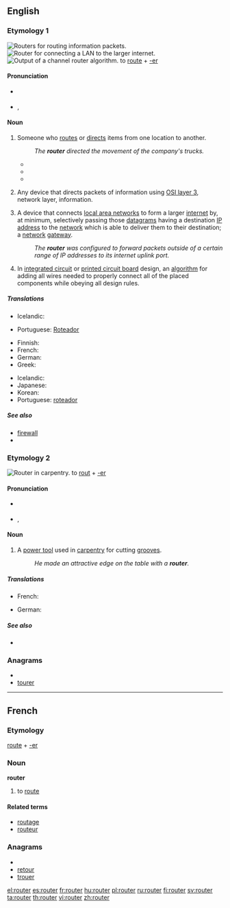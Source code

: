 {{wikipedia}}
==English==

===Etymology 1===
[[Image:Cisco7600seriesrouter.jpg|thumb|'''Routers''' for routing information packets.]]
[[Image:Router.jpg|thumb|'''Router''' for connecting a LAN to the larger internet.]]
[[Image:ChannelRouteSolution.gif|thumb|Output of a channel '''router''' algorithm.]]
to [[route#Verb|route]] + [[-er]]

====Pronunciation====
* {{a|UK}} {{IPA|/'ɹuːtə(ɹ)/}} {{SAMPA|/"ru:t@(r)/}}
*: {{audio|en-uk-router.ogg|Audio (UK)}}
*: {{rhymes|uːtə(r)}}
* {{a|US}} {{IPA|/'ɹaʊtɚ/}}, {{SAMPA|/raUt3r/}}
*: {{rhymes|aʊtə(r)}}

====Noun====
{{en-noun}}

# Someone who [[route]]s or [[direct]]s items from one location to another.
#: ''The '''router''' directed the movement of the company's trucks.''
#* {{quote-book|1930|Edwin A. Godley and Alexander Kaylin|Control of Retail Store Operations|url=http://books.google.com/books?id=LPRCAAAAIAAJ|page=213
|passage=When the '''router''' receives the package, he places the route number on it as well as on the triplicate part of the attached salescheck.}}
#* {{quote-book|1963|Louis J. von Rago|Production Analysis and Control|url=http://books.google.com/books?id=OhczAAAAMAAJ|page=476
|passage=Obviously, the production control department might consist of one man or it might occupy a score of production control experts: '''routers''', schedulers, expediters, and dispatchers.}}
#* {{quote-book|1990|Mary Kay Allen and Omar Keith Helferich|Putting Expert Systems to Work in Logistics|url=http://books.google.com/books?id=Xw1PAAAAMAAJ|page=66
|passage=The system benefits include reduced delivery costs, increased vehicle use, and improved route decision making by dispatchers and '''routers'''.}}
# {{context|Communications}} Any device that directs packets of information using [[OSI layer 3]], network layer, information.
# {{internet}} A device that connects [[LAN|local area networks]] to form a larger [[internet]] by, at minimum, selectively passing those [[datagram]]s having a destination [[IP address]] to the [[network]] which is able to deliver them to their destination; a [[network]] [[gateway]].
#: ''The '''router''' was configured to forward packets outside of a certain range of IP addresses to its internet uplink port.''
# {{electronics|electronic design automation}} In [[integrated circuit]] or [[printed circuit board]] design, an [[algorithm]] for adding all wires needed to properly connect all of the placed components while obeying all design rules.

=====Translations=====
{{trans-top|Someone who routes or directs items from one location to another}}
{{trans-mid}}
{{trans-bottom}}

{{trans-top|Any device that directs packets of information using OSI layer 3}}
* Icelandic: {{t-|is|beinir|m}}
{{trans-mid}}
* Portuguese: [[Roteador]]
{{trans-bottom}}

{{trans-top|A device that connects local area networks to form a larger internet}}
* Finnish: {{t+|fi|reititin}}
* French: {{t+|fr|routeur}}
* German: {{t+|de|Router|m}}
* Greek: {{t-|el|δρομολογητής|m|tr=δromoloγitís}}
{{trans-mid}}
* Icelandic: {{t-|is|beinir|m}}
* Japanese: {{t-|ja|ルータ|tr=rūta}}
* Korean: {{t-|ko|라우터|tr=rauteo|sc=Hang}}
* Portuguese: [[roteador]] {{m}}
{{trans-bottom}}

=====See also=====
* [[firewall]]
* {{pedialite|routing (EDA)}}

===Etymology 2===
[[Image:Wood router jmc 2005 03 12.jpg|thumb|'''Router''' in carpentry.]]
to [[rout#Etymology 2|rout]] + [[-er]]

====Pronunciation====
* {{a|UK}} {{IPA|/'ɹaʊtə(ɹ)/}} {{SAMPA|/"raUt@(r)/}}
*: {{rhymes|aʊtə(r)}}
* {{a|US}} {{IPA|/'ɹaʊtɚ/}}, {{SAMPA|/raUt3r/}}

====Noun====
{{en-noun}}

# A [[power tool]] used in [[carpentry]] for cutting [[groove]]s.
#: ''He made an attractive edge on the table with a '''router'''.''

=====Translations=====
{{trans-top|A power tool}}
* French: {{t|fr|défonçeuse}}
{{trans-mid}}
* German: {{t-|de|Oberfräse|f}}
{{trans-bottom}}

=====See also=====
* {{pedialite|wood router}}

===Anagrams===
* {{alphagram|eorrtu}}
* [[tourer#English|tourer]]

----

==French==

===Etymology===
[[route]] + [[-er#French|-er]]

===Noun===
'''router'''

# to [[route#Verb|route]]

====Related terms====
* [[routage]]
* [[routeur]]

===Anagrams===
* {{alphagram|eorrtu}}
* [[retour#French|retour]]
* [[trouer#French|trouer]]

[[el:router]]
[[es:router]]
[[fr:router]]
[[hu:router]]
[[pl:router]]
[[ru:router]]
[[fi:router]]
[[sv:router]]
[[ta:router]]
[[th:router]]
[[vi:router]]
[[zh:router]]